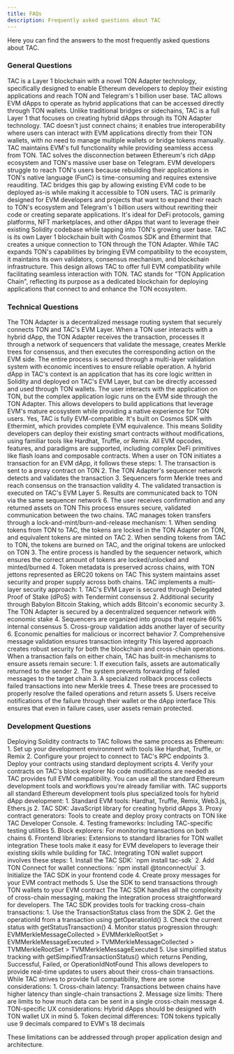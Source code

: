 ```yaml
---
title: FAQs
description: Frequently asked questions about TAC
---
```


Here you can find the answers to the most frequently asked questions about TAC.

### General Questions

<Accordion title="What is TAC?">
TAC is a Layer 1 blockchain with a novel TON Adapter technology, specifically designed to enable Ethereum developers to deploy their existing applications and reach TON and Telegram's 1 billion user base. TAC allows EVM dApps to operate as hybrid applications that can be accessed directly through TON wallets.
</Accordion>
<Accordion title="How does TAC differ from other blockchain solutions?">
Unlike traditional bridges or sidechains, TAC is a full Layer 1 that focuses on creating hybrid dApps through its TON Adapter technology. TAC doesn't just connect chains; it enables true interoperability where users can interact with EVM applications directly from their TON wallets, with no need to manage multiple wallets or bridge tokens manually. TAC maintains EVM's full functionality while providing seamless access from TON.
</Accordion>
<Accordion title="What problem does TAC solve?">
TAC solves the disconnection between Ethereum's rich dApp ecosystem and TON's massive user base on Telegram. EVM developers struggle to reach TON's users because rebuilding their applications in TON's native language (FunC) is time-consuming and requires extensive reauditing. TAC bridges this gap by allowing existing EVM code to be deployed as-is while making it accessible to TON users.
</Accordion>
<Accordion title="Who is TAC designed for?">
TAC is primarily designed for EVM developers and projects that want to expand their reach to TON's ecosystem and Telegram's 1 billion users without rewriting their code or creating separate applications. It's ideal for DeFi protocols, gaming platforms, NFT marketplaces, and other dApps that want to leverage their existing Solidity codebase while tapping into TON's growing user base.
</Accordion>
<Accordion title="Is TAC its own blockchain or an extension of TON?">
TAC is its own Layer 1 blockchain built with Cosmos SDK and Ethermint that creates a unique connection to TON through the TON Adapter. While TAC expands TON's capabilities by bringing EVM compatibility to the ecosystem, it maintains its own validators, consensus mechanism, and blockchain infrastructure. This design allows TAC to offer full EVM compatibility while facilitating seamless interaction with TON.
</Accordion>
<Accordion title="What does TAC stand for?">
TAC stands for "TON Application Chain", reflecting its purpose as a dedicated blockchain for deploying applications that connect to and enhance the TON ecosystem.
</Accordion>

### Technical Questions

<Accordion title="How does the TON Adapter work?">
The TON Adapter is a decentralized message routing system that securely connects TON and TAC's EVM Layer. When a TON user interacts with a hybrid dApp, the TON Adapter receives the transaction, processes it through a network of sequencers that validate the message, creates Merkle trees for consensus, and then executes the corresponding action on the EVM side. The entire process is secured through a multi-layer validation system with economic incentives to ensure reliable operation.
</Accordion>
<Accordion title="What is a hybrid dApp in the context of TAC?">
A hybrid dApp in TAC's context is an application that has its core logic written in Solidity and deployed on TAC's EVM Layer, but can be directly accessed and used through TON wallets. The user interacts with the application on TON, but the complex application logic runs on the EVM side through the TON Adapter. This allows developers to build applications that leverage EVM's mature ecosystem while providing a native experience for TON users.
</Accordion>
<Accordion title="Is TAC fully EVM-compatible?">
Yes, TAC is fully EVM-compatible. It's built on Cosmos SDK with Ethermint, which provides complete EVM equivalence. This means Solidity developers can deploy their existing smart contracts without modifications, using familiar tools like Hardhat, Truffle, or Remix. All EVM opcodes, features, and paradigms are supported, including complex DeFi primitives like flash loans and composable contracts.
</Accordion>
<Accordion title="How are transactions processed between TON and TAC?">
When a user on TON initiates a transaction for an EVM dApp, it follows these steps:
1. The transaction is sent to a proxy contract on TON
2. The TON Adapter's sequencer network detects and validates the transaction
3. Sequencers form Merkle trees and reach consensus on the transaction validity
4. The validated transaction is executed on TAC's EVM Layer
5. Results are communicated back to TON via the same sequencer network
6. The user receives confirmation and any returned assets on TON
This process ensures secure, validated communication between the two chains.
</Accordion>
<Accordion title="How does TAC handle token transfers between chains?">
TAC manages token transfers through a lock-and-mint/burn-and-release mechanism:
1. When sending tokens from TON to TAC, the tokens are locked in the TON Adapter on TON, and equivalent tokens are minted on TAC
2. When sending tokens from TAC to TON, the tokens are burned on TAC, and the original tokens are unlocked on TON
3. The entire process is handled by the sequencer network, which ensures the correct amount of tokens are locked/unlocked and minted/burned
4. Token metadata is preserved across chains, with TON jettons represented as ERC20 tokens on TAC
This system maintains asset security and proper supply across both chains.
</Accordion>
<Accordion title="What security measures does TAC implement?">
TAC implements a multi-layer security approach:
1. TAC's EVM Layer is secured through Delegated Proof of Stake (dPoS) with Tendermint consensus
2. Additional security through Babylon Bitcoin Staking, which adds Bitcoin's economic security
3. The TON Adapter is secured by a decentralized sequencer network with economic stake
4. Sequencers are organized into groups that require 66% internal consensus
5. Cross-group validation adds another layer of security
6. Economic penalties for malicious or incorrect behavior
7. Comprehensive message validation ensures transaction integrity
This layered approach creates robust security for both the blockchain and cross-chain operations.
</Accordion>
<Accordion title="How does TAC handle failed transactions?">
When a transaction fails on either chain, TAC has built-in mechanisms to ensure assets remain secure:
1. If execution fails, assets are automatically returned to the sender
2. The system prevents forwarding of failed messages to the target chain
3. A specialized rollback process collects failed transactions into new Merkle trees
4. These trees are processed to properly resolve the failed operations and return assets
5. Users receive notifications of the failure through their wallet or the dApp interface
This ensures that even in failure cases, user assets remain protected.
</Accordion>

### Development Questions
<Accordion title="How do I deploy my existing Solidity contracts to TAC?">
Deploying Solidity contracts to TAC follows the same process as Ethereum:
1. Set up your development environment with tools like Hardhat, Truffle, or Remix
2. Configure your project to connect to TAC's RPC endpoints
3. Deploy your contracts using standard deployment scripts
4. Verify your contracts on TAC's block explorer
No code modifications are needed as TAC provides full EVM compatibility. You can use all the standard Ethereum development tools and workflows you're already familiar with.
</Accordion>
<Accordion title="What tools are available for building on TAC?">
TAC supports all standard Ethereum development tools plus specialized tools for hybrid dApp development:
1. Standard EVM tools: Hardhat, Truffle, Remix, Web3.js, Ethers.js
2. TAC SDK: JavaScript library for creating hybrid dApps
3. Proxy contract generators: Tools to create and deploy proxy contracts on TON like TAC Developer Console. 
4. Testing frameworks: Including TAC-specific testing utilities
5. Block explorers: For monitoring transactions on both chains
6. Frontend libraries: Extensions to standard libraries for TON wallet integration
These tools make it easy for EVM developers to leverage their existing skills while building for TAC.
</Accordion>
<Accordion title="How do I integrate TON wallet support in my dApp?">
Integrating TON wallet support involves these steps:
1. Install the TAC SDK: `npm install tac-sdk`
2. Add TON Connect for wallet connections: `npm install @tonconnect/ui`
3. Initialize the TAC SDK in your frontend code
4. Create proxy messages for your EVM contract methods
5. Use the SDK to send transactions through TON wallets to your EVM contract
The TAC SDK handles all the complexity of cross-chain messaging, making the integration process straightforward for developers.
</Accordion>
<Accordion title="How do I track cross-chain transactions?">
The TAC SDK provides tools for tracking cross-chain transactions:
1. Use the TransactionStatus class from the SDK
2. Get the operationId from a transaction using getOperationId()
3. Check the current status with getStatusTransaction()
4. Monitor status progression through: EVMMerkleMessageCollected > EVMMerkleRootSet > EVMMerkleMessageExecuted > TVMMerkleMessageCollected > TVMMerkleRootSet > TVMMerkleMessageExecuted
5. Use simplified status tracking with getSimpifiedTransactionStatus() which returns Pending, Successful, Failed, or OperationIdNotFound
This allows developers to provide real-time updates to users about their cross-chain transactions.
</Accordion>
<Accordion title="Are there any limitations when building hybrid dApps?">
While TAC strives to provide full compatibility, there are some considerations:
1. Cross-chain latency: Transactions between chains have higher latency than single-chain transactions
2. Message size limits: There are limits to how much data can be sent in a single cross-chain message
4. TON-specific UX considerations: Hybrid dApps should be designed with TON wallet UX in mind
5. Token decimal differences: TON tokens typically use 9 decimals compared to EVM's 18 decimals

These limitations can be addressed through proper application design and architecture.
</Accordion>
